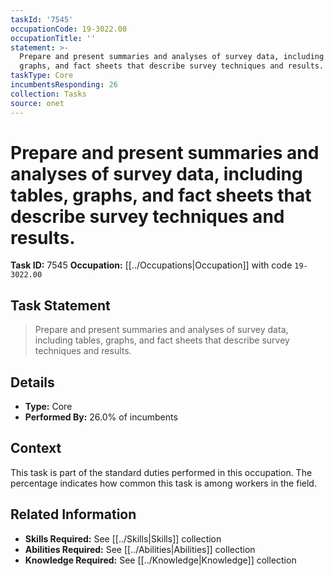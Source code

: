 ```yaml
---
taskId: '7545'
occupationCode: 19-3022.00
occupationTitle: ''
statement: >-
  Prepare and present summaries and analyses of survey data, including tables,
  graphs, and fact sheets that describe survey techniques and results.
taskType: Core
incumbentsResponding: 26
collection: Tasks
source: onet
---
```

# Prepare and present summaries and analyses of survey data, including tables, graphs, and fact sheets that describe survey techniques and results.

**Task ID:** 7545
**Occupation:** [[../Occupations|Occupation]] with code `19-3022.00`

## Task Statement

> Prepare and present summaries and analyses of survey data, including tables, graphs, and fact sheets that describe survey techniques and results.

## Details

- **Type:** Core
- **Performed By:** 26.0% of incumbents

## Context

This task is part of the standard duties performed in this occupation. The percentage indicates how common this task is among workers in the field.

## Related Information

- **Skills Required:** See [[../Skills|Skills]] collection
- **Abilities Required:** See [[../Abilities|Abilities]] collection
- **Knowledge Required:** See [[../Knowledge|Knowledge]] collection
